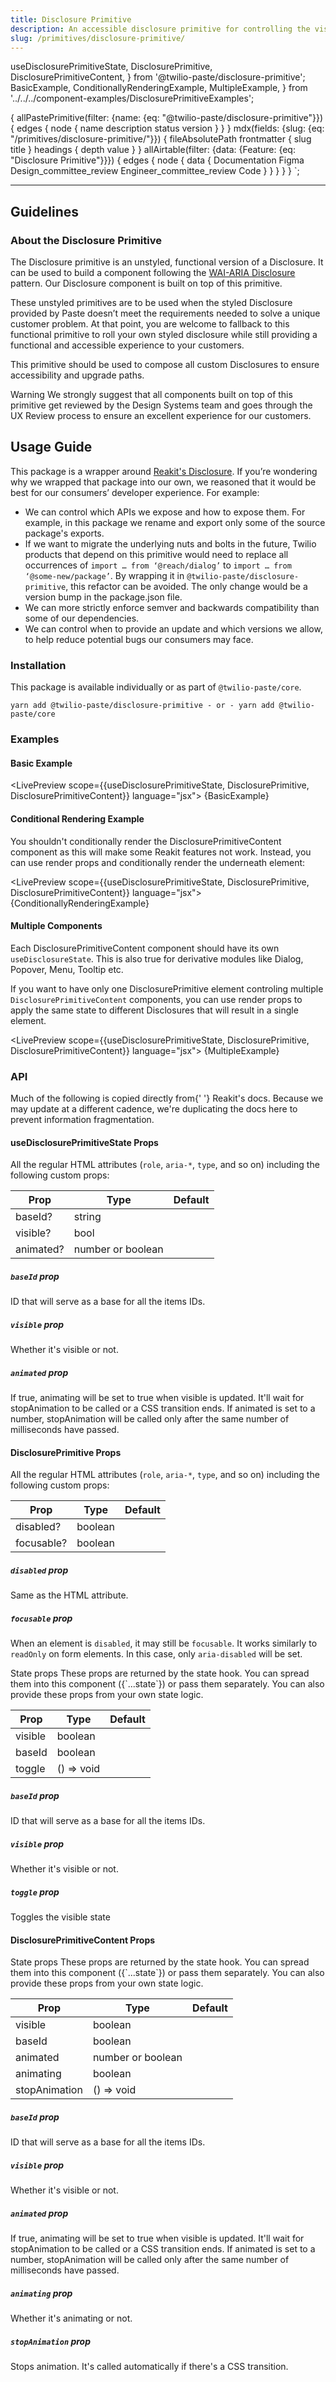 ```yaml
---
title: Disclosure Primitive
description: An accessible disclosure primitive for controlling the visibility of a content section.
slug: /primitives/disclosure-primitive/
---
```


  useDisclosurePrimitiveState,
  DisclosurePrimitive,
  DisclosurePrimitiveContent,
} from '@twilio-paste/disclosure-primitive';
  BasicExample,
  ConditionallyRenderingExample,
  MultipleExample,
} from '../../../component-examples/DisclosurePrimitiveExamples';

  {
    allPastePrimitive(filter: {name: {eq: "@twilio-paste/disclosure-primitive"}}) {
      edges {
        node {
          name
          description
          status
          version
        }
      }
    }
    mdx(fields: {slug: {eq: "/primitives/disclosure-primitive/"}}) {
      fileAbsolutePath
      frontmatter {
        slug
        title
      }
      headings {
        depth
        value
      }
    }
    allAirtable(filter: {data: {Feature: {eq: "Disclosure Primitive"}}}) {
      edges {
        node {
          data {
            Documentation
            Figma
            Design_committee_review
            Engineer_committee_review
            Code
          }
        }
      }
    }
  }
`;

<ComponentHeader
  name="Disclosure Primitive"
  categoryRoute={SidebarCategoryRoutes.PRIMITIVES}
  githubUrl="https://github.com/twilio-labs/paste/tree/main/packages/paste-core/primitives/disclosure"
  storybookUrl="/?path=/story/primitives-disclosure"
  data={props.data.allPastePrimitive.edges}
  packageStatus={props.data.allAirtable.edges}
/>

---

<contentwrapper>

<PageAside data={props.data.mdx} />

<content>

## Guidelines

### About the Disclosure Primitive

The Disclosure primitive is an unstyled, functional version of a Disclosure.
It can be used to build a component following the [WAI-ARIA Disclosure](https://www.w3.org/TR/wai-aria-practices/#disclosure)
pattern. Our Disclosure component is built on top of this primitive.

These unstyled primitives are to be used when the styled Disclosure provided by Paste
doesn’t meet the requirements needed to solve a unique customer problem. At that
point, you are welcome to fallback to this functional primitive to roll your own
styled disclosure while still providing a functional and accessible experience to
your customers.

This primitive should be used to compose all custom Disclosures to ensure
accessibility and upgrade paths.

<Callout variant="warning">
  <CalloutTitle>Warning</CalloutTitle>
  <CalloutText>
    We strongly suggest that all components built on top of this primitive get reviewed by the Design Systems team and
    goes through the UX Review process to ensure an excellent experience for our customers.
  </CalloutText>
</Callout>

## Usage Guide

This package is a wrapper around [Reakit's Disclosure](https://reakit.io/docs/menu/).
If you’re wondering why we wrapped that package into our own, we reasoned that
it would be best for our consumers’ developer experience. For example:

- We can control which APIs we expose and how to expose them. For example, in this package we rename
  and export only some of the source package's exports.
- If we want to migrate the underlying nuts and bolts in the future, Twilio products that
  depend on this primitive would need to replace all occurrences of `import … from ‘@reach/dialog’`
  to `import … from ‘@some-new/package’`. By wrapping it in `@twilio-paste/disclosure-primitive`,
  this refactor can be avoided. The only change would be a version bump in the package.json file.
- We can more strictly enforce semver and backwards compatibility than some of our dependencies.
- We can control when to provide an update and which versions we allow, to help reduce
  potential bugs our consumers may face.

### Installation

This package is available individually or as part of `@twilio-paste/core`.

```
yarn add @twilio-paste/disclosure-primitive - or - yarn add @twilio-paste/core
```

### Examples

#### Basic Example

<LivePreview scope={{useDisclosurePrimitiveState, DisclosurePrimitive, DisclosurePrimitiveContent}} language="jsx">
  {BasicExample}
</LivePreview>

#### Conditional Rendering Example

You shouldn't conditionally render the DisclosurePrimitiveContent component as
this will make some Reakit features not work. Instead, you can use render
props and conditionally render the underneath element:

<LivePreview scope={{useDisclosurePrimitiveState, DisclosurePrimitive, DisclosurePrimitiveContent}} language="jsx">
  {ConditionallyRenderingExample}
</LivePreview>

#### Multiple Components

Each DisclosurePrimitiveContent component should have its own `useDisclosureState`.
This is also true for derivative modules like Dialog, Popover, Menu, Tooltip etc.

If you want to have only one DisclosurePrimitive element controling multiple `DisclosurePrimitiveContent`
components, you can use render props to apply the same state to different
Disclosures that will result in a single element.

<LivePreview scope={{useDisclosurePrimitiveState, DisclosurePrimitive, DisclosurePrimitiveContent}} language="jsx">
  {MultipleExample}
</LivePreview>

### API

<Callout>
  <CalloutText>
    Much of the following is copied directly from{' '}
    <Anchor href="https://reakit.io/docs/disclosure/#props">Reakit's docs</Anchor>. Because we may update at a different
    cadence, we're duplicating the docs here to prevent information fragmentation.
  </CalloutText>
</Callout>

#### useDisclosurePrimitiveState Props

All the regular HTML attributes (`role`, `aria-*`, `type`, and so on) including the following custom props:

| Prop      | Type              | Default |
| --------- | ----------------- | ------- |
| baseId?   | string            |         |
| visible?  | bool              |         |
| animated? | number or boolean |         |

##### `baseId` prop

ID that will serve as a base for all the items IDs.

##### `visible` prop

Whether it's visible or not.

##### `animated` prop

If true, animating will be set to true when visible is updated. It'll wait
for stopAnimation to be called or a CSS transition ends. If animated is set
to a number, stopAnimation will be called only after the same number of
milliseconds have passed.

#### DisclosurePrimitive Props

All the regular HTML attributes (`role`, `aria-*`, `type`, and so on) including the following custom props:

| Prop       | Type    | Default |
| ---------- | ------- | ------- |
| disabled?  | boolean |         |
| focusable? | boolean |         |

##### `disabled` prop

Same as the HTML attribute.

##### `focusable` prop

When an element is `disabled`, it may still be `focusable`. It works
similarly to `readOnly` on form elements. In this case, only
`aria-disabled` will be set.

<Callout>
  <CalloutTitle>State props</CalloutTitle>
  <CalloutText>
    These props are returned by the state hook. You can spread them into this component ({`...state`}) or pass them
    separately. You can also provide these props from your own state logic.
  </CalloutText>
</Callout>

| Prop    | Type       | Default |
| ------- | ---------- | ------- |
| visible | boolean    |         |
| baseId  | boolean    |         |
| toggle  | () => void |         |

##### `baseId` prop

ID that will serve as a base for all the items IDs.

##### `visible` prop

Whether it's visible or not.

##### `toggle` prop

Toggles the visible state

#### DisclosurePrimitiveContent Props

<Callout>
  <CalloutTitle>State props</CalloutTitle>
  <CalloutText>
    These props are returned by the state hook. You can spread them into this component ({`...state`}) or pass them
    separately. You can also provide these props from your own state logic.
  </CalloutText>
</Callout>

| Prop          | Type              | Default |
| ------------- | ----------------- | ------- |
| visible       | boolean           |         |
| baseId        | boolean           |         |
| animated      | number or boolean |         |
| animating     | boolean           |         |
| stopAnimation | () => void        |         |

##### `baseId` prop

ID that will serve as a base for all the items IDs.

##### `visible` prop

Whether it's visible or not.

##### `animated` prop

If true, animating will be set to true when visible is updated. It'll wait
for stopAnimation to be called or a CSS transition ends. If animated is set
to a number, stopAnimation will be called only after the same number of
milliseconds have passed.

##### `animating` prop

Whether it's animating or not.

##### `stopAnimation` prop

Stops animation. It's called automatically if there's a CSS transition.

<ChangelogRevealer>
  <Changelog />
</ChangelogRevealer>

</content>

</contentwrapper>
